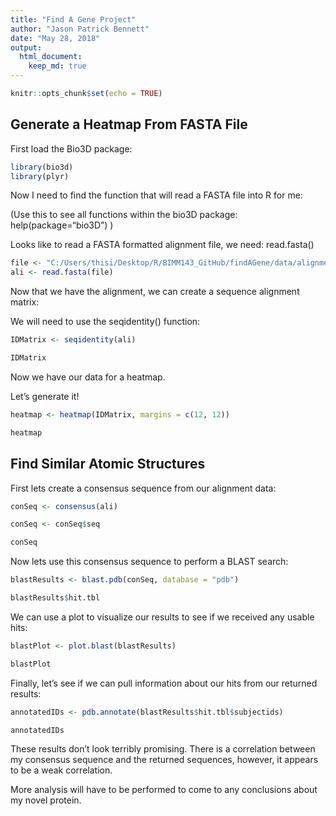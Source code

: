 ```yaml
---
title: "Find A Gene Project"
author: "Jason Patrick Bennett"
date: "May 28, 2018"
output: 
  html_document:
    keep_md: true
---
```


```r
knitr::opts_chunk$set(echo = TRUE)
```

## Generate a Heatmap From FASTA File

First load the Bio3D package:

```r
library(bio3d)
library(plyr)
```

Now I need to find the function that will read a FASTA file into R for me:

(Use this to see all functions within the bio3D package: help(package="bio3D") )

Looks like to read a FASTA formatted alignment file, we need: read.fasta()

```r
file <- "C:/Users/thisi/Desktop/R/BIMM143_GitHub/findAGene/data/alignmentFASTA"
ali <- read.fasta(file)
```

Now that we have the alignment, we can create a sequence alignment matrix:

We will need to use the seqidentity() function:

```r
IDMatrix <- seqidentity(ali)

IDMatrix
```

Now we have our data for a heatmap.

Let's generate it!

```r
heatmap <- heatmap(IDMatrix, margins = c(12, 12))

heatmap
```

## Find Similar Atomic Structures

First lets create a consensus sequence from our alignment data:

```r
conSeq <- consensus(ali)

conSeq <- conSeq$seq

conSeq
```

Now lets use this consensus sequence to perform a BLAST search:

```r
blastResults <- blast.pdb(conSeq, database = "pdb")

blastResults$hit.tbl
```

We can use a plot to visualize our results to see if we received any usable hits:

```r
blastPlot <- plot.blast(blastResults)

blastPlot
```

Finally, let's see if we can pull information about our hits from our returned results:

```r
annotatedIDs <- pdb.annotate(blastResults$hit.tbl$subjectids)

annotatedIDs
```


These results don't look terribly promising. There is a correlation between my consensus sequence and the returned sequences, however, it appears to be a weak correlation.

More analysis will have to be performed to come to any conclusions about my novel protein.